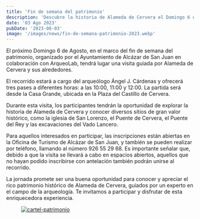 ```yaml
---
title: 'Fin de semana del patrimonio'
description: 'Descubre la historia de Alameda de Cervera el Domingo 6 de Agosto.'
date: '03 Ago 2023'
pubDate: '2023-08-03'
image: '/images/news/fin-de-semana-patrimonio-2023.webp'
---
```


El próximo Domingo 6 de Agosto, en el marco del fin de semana del patrimonio, organizado por el Ayuntamiento de Alcázar de San Juan en colaboración con ArqueoLab, tendrá lugar una visita guiada por Alameda de Cervera y sus alrededores.

El recorrido estará a cargo del arqueólogo Ángel J. Cárdenas y ofrecerá tres pases a diferentes horas: a las 10:00, 11:00 y 12:00. La partida será desde la Casa Grande, ubicada en la Plaza del Castillo de Cervera.

Durante esta visita, los participantes tendrán la oportunidad de explorar la historia de Alameda de Cervera y conocer diversos sitios de gran valor histórico, como la iglesia de San Lorenzo, el Puente de Cervera, el Puente del Rey y las excavaciones del Vado Lancero.

Para aquellos interesados en participar, las inscripciones están abiertas en la Oficina de Turismo de Alcázar de San Juan, y también se pueden realizar por teléfono, llamando al número 926 55 29 68. Es importante señalar que, debido a que la visita se llevará a cabo en espacios abiertos, aquellos que no hayan podido inscribirse con antelación también podrán unirse al recorrido.

La jornada promete ser una buena oportunidad para conocer y apreciar el rico patrimonio histórico de Alameda de Cervera, guiados por un experto en el campo de la arqueología. Te invitamos a participar y disfrutar de esta enriquecedora experiencia.

<figure class='rounded shadow-lg shadow-gray-400 bg-gray-800 max-w-auto lg:max-w-xl mx-auto'>
	<a
		href='/images/news/fin-de-semana-patrimonio-2023.webp'
		target='_blank'
		rel='noopener noreferrer'
	>
		<img
			src='/images/news/fin-de-semana-patrimonio-2023.webp'
			alt='cartel-patrimonio'
			class='rounded max-w-auto mt-14'
		/>
	</a>
</figure>

